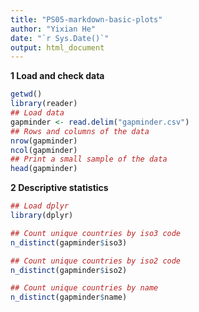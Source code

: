 ```yaml
---
title: "PS05-markdown-basic-plots"
author: "Yixian He"
date: "`r Sys.Date()`"
output: html_document
---
```

**1 Load and check data**
```r
getwd()
library(reader)
## Load data
gapminder <- read.delim("gapminder.csv")
## Rows and columns of the data
nrow(gapminder)
ncol(gapminder)
## Print a small sample of the data
head(gapminder)
```
**2 Descriptive statistics**
```r
## Load dplyr
library(dplyr)

## Count unique countries by iso3 code
n_distinct(gapminder$iso3)

## Count unique countries by iso2 code
n_distinct(gapminder$iso2)

## Count unique countries by name
n_distinct(gapminder$name)




```

